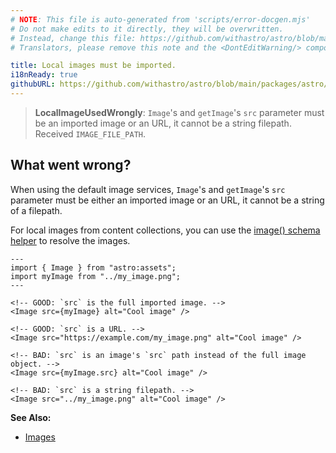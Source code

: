 ```yaml
---
# NOTE: This file is auto-generated from 'scripts/error-docgen.mjs'
# Do not make edits to it directly, they will be overwritten.
# Instead, change this file: https://github.com/withastro/astro/blob/main/packages/astro/src/core/errors/errors-data.ts
# Translators, please remove this note and the <DontEditWarning/> component.

title: Local images must be imported.
i18nReady: true
githubURL: https://github.com/withastro/astro/blob/main/packages/astro/src/core/errors/errors-data.ts
---
```


<DontEditWarning />


> **LocalImageUsedWrongly**: `Image`'s and `getImage`'s `src` parameter must be an imported image or an URL, it cannot be a string filepath. Received `IMAGE_FILE_PATH`.

## What went wrong?
When using the default image services, `Image`'s and `getImage`'s `src` parameter must be either an imported image or an URL, it cannot be a string of a filepath.

For local images from content collections, you can use the [image() schema helper](/vi/guides/images/#images-in-content-collections) to resolve the images.

```astro
---
import { Image } from "astro:assets";
import myImage from "../my_image.png";
---

<!-- GOOD: `src` is the full imported image. -->
<Image src={myImage} alt="Cool image" />

<!-- GOOD: `src` is a URL. -->
<Image src="https://example.com/my_image.png" alt="Cool image" />

<!-- BAD: `src` is an image's `src` path instead of the full image object. -->
<Image src={myImage.src} alt="Cool image" />

<!-- BAD: `src` is a string filepath. -->
<Image src="../my_image.png" alt="Cool image" />
```

**See Also:**
-  [Images](/vi/guides/images/)


